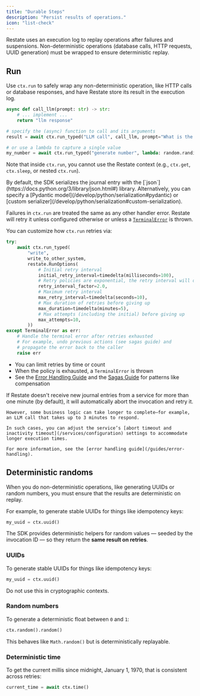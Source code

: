 ```yaml
---
title: "Durable Steps"
description: "Persist results of operations."
icon: "list-check"
---
```


Restate uses an execution log to replay operations after failures and suspensions. Non-deterministic operations (database calls, HTTP requests, UUID generation) must be wrapped to ensure deterministic replay.

## Run 

Use `ctx.run` to safely wrap any non-deterministic operation, like HTTP calls or database responses, and have Restate store its result in the execution log.

```python {"CODE_LOAD::python/src/develop/journaling_results.py#side_effect"} 
async def call_llm(prompt: str) -> str:
    # ... implement ...
    return "llm response"

# specify the (async) function to call and its arguments
result = await ctx.run_typed("LLM call", call_llm, prompt="What is the weather?")

# or use a lambda to capture a single value
my_number = await ctx.run_typed("generate number", lambda: random.randint(0, 10))
```

Note that inside `ctx.run`, you cannot use the Restate context (e.g., `ctx.get`, `ctx.sleep`, or nested `ctx.run`).

<AccordionGroup>

  <Accordion title="Serialization">
      By default, the SDK serializes the journal entry with the [`json`](https://docs.python.org/3/library/json.html#) library.
      Alternatively, you can specify a [Pydantic model](/develop/python/serialization#pydantic) or [custom serializer](/develop/python/serialization#custom-serialization).
  </Accordion>

  <Accordion title="Error handling and retry policies">

  Failures in `ctx.run` are treated the same as any other handler error. Restate will retry it unless configured otherwise or unless a [`TerminalError`](/develop/python/error-handling) is thrown.

  You can customize how `ctx.run` retries via:

```py {"CODE_LOAD::python/src/develop/retries.py#here"} 
try:
    await ctx.run_typed(
        "write",
        write_to_other_system,
        restate.RunOptions(
            # Initial retry interval
            initial_retry_interval=timedelta(milliseconds=100),
            # Retry policies are exponential, the retry interval will double on each attempt
            retry_interval_factor=2.0,
            # Maximum retry interval
            max_retry_interval=timedelta(seconds=10),
            # Max duration of retries before giving up
            max_duration=timedelta(minutes=5),
            # Max attempts (including the initial) before giving up
            max_attempts=10,
        ))
except TerminalError as err:
    # Handle the terminal error after retries exhausted
    # For example, undo previous actions (see sagas guide) and
    # propagate the error back to the caller
    raise err
```

  * You can limit retries by time or count
  * When the policy is exhausted, a `TerminalError` is thrown
  * See the [Error Handling Guide](/guides/error-handling) and the [Sagas Guide](/guides/sagas) for patterns like compensation

  </Accordion>
  <Accordion title="Increasing timeouts">
    If Restate doesn't receive new journal entries from a service for more than one minute (by default), it will automatically abort the invocation and retry it.

    However, some business logic can take longer to complete—for example, an LLM call that takes up to 3 minutes to respond.

    In such cases, you can adjust the service’s [abort timeout and inactivity timeout](/services/configuration) settings to accommodate longer execution times.

    For more information, see the [error handling guide](/guides/error-handling).
  </Accordion>

</AccordionGroup>

## Deterministic randoms

When you do non-deterministic operations, like generating UUIDs or random numbers, you must ensure that the results are deterministic on replay.

For example, to generate stable UUIDs for things like idempotency keys:

```python {"CODE_LOAD::python/src/develop/journaling_results.py#uuid"} 
my_uuid = ctx.uuid()
```


The SDK provides deterministic helpers for random values — seeded by the invocation ID — so they return the **same result on retries**.

### UUIDs

To generate stable UUIDs for things like idempotency keys:

```python {"CODE_LOAD::python/src/develop/journaling_results.py#uuid"} 
my_uuid = ctx.uuid()
```

Do not use this in cryptographic contexts.

### Random numbers

To generate a deterministic float between `0` and `1`:


```python {"CODE_LOAD::python/src/develop/journaling_results.py#random_nb"} 
ctx.random().random()
```

This behaves like `Math.random()` but is deterministically replayable.

### Deterministic time
To get the current millis since midnight, January 1, 1970, that is consistent across retries:

```python {"CODE_LOAD::python/src/develop/journaling_results.py#time"} 
current_time = await ctx.time()
```

